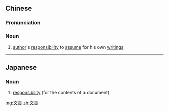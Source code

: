 {{also|文责}}
==Chinese==
{{zh-forms|s=文责}}

===Pronunciation===
{{zh-pron
|m=wénzé
|c=man4 zaak3
|ma=y
|cat=v
}}

===Noun===
{{zh-noun}}

# [[author]]'s [[responsibility]] to [[assume]] for his own [[writing]]s

----

==Japanese==
{{ja-kanjitab|ぶん|せき|yomi=on}}

===Noun===
{{ja-noun|ぶんせき}}
# [[responsibility]] (for the contents of a document)
#: {{ja-usex|'''文責'''は著者にのみあります。|'''ぶんせき''' は ちょしゃ に のみ あります。|The author takes the sole responsibility for the contents of the document.}}

[[mg:文責]]
[[zh:文責]]